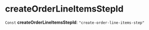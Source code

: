 
# createOrderLineItemsStepId

 `Const` **createOrderLineItemsStepId**: `"create-order-line-items-step"`
